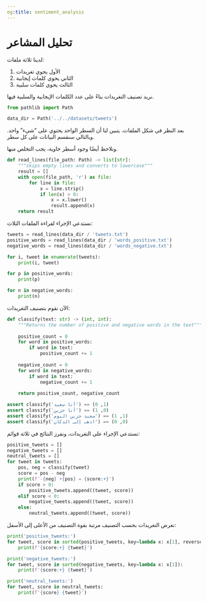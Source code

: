 ```yaml
---
og:title: sentiment_analysis
---
```


# تحليل المشاعر {.unnumbered}

لدينا ثلاثة ملفات:

1. الأول يحوي تغريدات
2. الثاني يحوي كلمات إيجابية
3. الثالث يحوي كلمات سلبية

نريد تصنيف التغريدات بناءً على عدد الكلمات الإيجابية والسلبية فيها.

```python
from pathlib import Path

data_dir = Path('../../datasets/tweets')
```


بعد النظر في شكل الملفات. يتبين لنا أن السطر الواحد يحتوي على "شيء" واحد. وبالتالي سنقسم البيانات على كل سطر.

ونلاحظ أيضًا وجود أسطر خاوية، يجب التخلص منها.

```python
def read_lines(file_path: Path) -> list[str]:
    """skips empty lines and converts to lowercase"""
    result = []
    with open(file_path, 'r') as file:
        for line in file:
            x = line.strip()
            if len(x) > 0:
                x = x.lower()
                result.append(x)
    return result
```

نستدعي الإجراء لقراءة الملفات الثلاث:

```python
tweets = read_lines(data_dir / 'tweets.txt')
positive_words = read_lines(data_dir / 'words_positive.txt')
negative_words = read_lines(data_dir / 'words_negative.txt') 
```

```python
for i, tweet in enumerate(tweets):
    print(i, tweet)
```

```python
for p in positive_words:
    print(p)
```

```python
for n in negative_words:
    print(n)
```

الآن نقوم بتصنيف التغريدات:

```python
def classify(text: str) -> (int, int):
    """Returns the number of positive and negative words in the text"""
    
    positive_count = 0
    for word in positive_words:
        if word in text:
            positive_count += 1
    
    negative_count = 0
    for word in negative_words:
        if word in text:
            negative_count += 1
    
    return positive_count, negative_count

assert classify('أنا سعيد') == (1, 0)
assert classify('أنا حزين') == (0, 1)
assert classify('سعيد حزين اليوم') == (1, 1)
assert classify('اذهب إلى الدكان') == (0, 0)
```

نستدعي الإجراء على التغريدات، ونفرز النتائج في ثلاثة قوائم:

```python
positive_tweets = []
negative_tweets = []
neutral_tweets = []
for tweet in tweets:
    pos, neg = classify(tweet)
    score = pos - neg
    print(f'-{neg} +{pos} = {score:+}')
    if score > 0:
        positive_tweets.append((tweet, score))
    elif score < 0:
        negative_tweets.append((tweet, score))
    else:
        neutral_tweets.append((tweet, score))
```

نعرض التغريدات بحسب التصنيف مرتبة بقوة التصنيف من الأعلى إلى الأسفل:

```python
print('positive_tweets:')
for tweet, score in sorted(positive_tweets, key=lambda x: x[1], reverse=True):
    print(f'{score:+} {tweet}')
```

```python
print('negative_tweets:')
for tweet, score in sorted(negative_tweets, key=lambda x: x[1]):
    print(f'{score:+} {tweet}')
```

```python
print('neutral_tweets:')
for tweet, score in neutral_tweets:
    print(f'{score} {tweet}')
```
